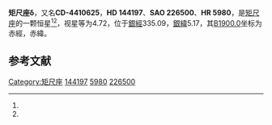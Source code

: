 {{Starbox begin
| name = 矩尺座δ
}}
{{Starbox observe
| epoch = [[J2000.0|J2000.0]]
| constell = [[矩尺座|矩尺座]]<ref name=SIMBAD>{{cite web
 | url=http://simbad.u-strasbg.fr/simbad/sim-id?Ident=HR+5980
 | title=Pulsating variable Star
 | publisher=Centre de Données astronomiques de Strasbourg
 | work=SIMBAD
 | accessdate=2012-07-13
 | archive-date=2016-04-19
 | archive-url=https://web.archive.org/web/20160419173911/http://simbad.u-strasbg.fr/simbad/sim-id?Ident=HR%205980
 | dead-url=no
 }}</ref><ref name=DATA>{{cite web
 | url=http://vizier.u-strasbg.fr/viz-bin/VizieR-5?-out.add=.&-source=5050&-corr=PK=HR&-out.max=9999&HR=5980
 | title=VizieR Detailed Page
 | accessdate=2012-07-13
 | archive-date=2016-03-05
 | archive-url=https://web.archive.org/web/20160305005812/http://vizier.u-strasbg.fr/viz-bin/VizieR-5?-out.add=.&-source=5050&-corr=PK=HR&-out.max=9999&HR=5980
 | dead-url=no
 }}</ref>
| 星官 = 
| ra = {{RA|16|6|29.4}}<ref name=SIMBAD /><ref name=DATA />
| dec = {{DEC|-45|10|24}}<ref name=SIMBAD /><ref name=DATA />
| appmag_v = 4.72<ref name=SIMBAD /><ref name=DATA />
}}
{{Starbox character
| class = Am<ref name=SIMBAD /><ref name=DATA />
| b-v = 0.23<ref name=SIMBAD /><ref name=DATA />
| u-b = 0.15<ref name=SIMBAD /><ref name=DATA />
| r-i = 0.12<ref name=SIMBAD /><ref name=DATA />
| variable = 
}}
{{Starbox astrometry
| radial_v = 0.15
| prop_mo_ra = -16
| parallax = 0.035
| p_error = 
}}
{{Starbox catalog
| names =CD-4410625，[[SAO星表|SAO]] 226500，[[HD星表|HD]] 144197，[[HR星表|HR]] 5980}}
{{Starbox reference |Simbad=HR+5980}}
{{Starbox end}}

'''矩尺座δ'''，又名'''CD-4410625'''，'''HD 144197'''、'''SAO 226500'''、'''HR 5980'''，是[[矩尺座|矩尺座]]的一颗恒星<ref name=SIMBAD /><ref name=DATA />，视星等为4.72，位于[[銀道座標系|銀經]]335.09，[[銀道座標系|銀緯]]5.17，其[[B1900.0|B1900.0]]坐标为赤經{{RA|15|59|25.3}}，赤緯{{DEC|-44|5.17|7}}。

== 参考文献 ==
{{reflist}}

{{star-stub}}

{{矩尺座恒星}}
[[Category:矩尺座|Category:矩尺座]]
[[Category:HD和HDE天體|144197]]
[[Category:HR天體|5980]]
[[Category:SAO天體|226500]]